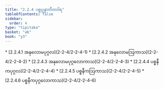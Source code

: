 ```yaml
---
title: "2.2.4 ပစ္စုပ္ပန္နာတီတဝါရ"
tableOfContents: false
sidebar:
  order: 4
type: "tipitaka"
basket: "ab"
book: "y3"
---
```



<DynamicBreadcrumb />



<TableOfContents book="y3" section="2.2.4">
* [2.2.4.1 အနုလောမပုဂ္ဂလ](2-2-4/2-2-4-1)
* [2.2.4.2 အနုလောမဩကာသ](2-2-4/2-2-4-2)
* [2.2.4.3 အနုလောမပုဂ္ဂလောကာသ](2-2-4/2-2-4-3)
* [2.2.4.4 ပစ္စနီကပုဂ္ဂလ](2-2-4/2-2-4-4)
* [2.2.4.5 ပစ္စနီကဩကာသ](2-2-4/2-2-4-5)
* [2.2.4.6 ပစ္စနီကပုဂ္ဂလောကာသ](2-2-4/2-2-4-6)
</TableOfContents>